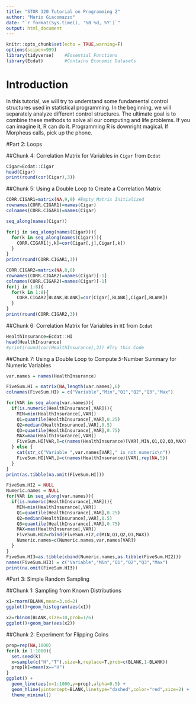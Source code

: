 ```yaml
---
title: "STOR 320 Tutorial on Programming 2"
author: "Mario Giacomazzo"
date: "`r format(Sys.time(), '%B %d, %Y')`"
output: html_document
---
```


```r
knitr::opts_chunk$set(echo = TRUE,warning=F)
options(scipen=999)
library(tidyverse)    #Essential Functions
library(Ecdat)        #Contains Economic Datasets
```

# Introduction

In this tutorial, we will try to understand some fundamental control structures used in statistical programming. In the beginning, we will separately analyze different control structures. The ultimate goal is to combine these methods to solve all our computing and life problems. If you can imagine it, R can do it. Programming R is downright magical. If Morpheus calls, pick up the phone.

#Part 2: Loops

##Chunk 4: Correlation Matrix for Variables in `Cigar` from `Ecdat`
```r
Cigar=Ecdat::Cigar
head(Cigar)
print(round(cor(Cigar),3))
```

##Chunk 5: Using a Double Loop to Create a Correlation Matrix
```r
CORR.CIGAR1=matrix(NA,9,9) #Empty Matrix Initialized
rownames(CORR.CIGAR1)=names(Cigar)
colnames(CORR.CIGAR1)=names(Cigar)

seq_along(names(Cigar))

for(j in seq_along(names(Cigar))){
  for(k in seq_along(names(Cigar))){
    CORR.CIGAR1[j,k]=cor(Cigar[,j],Cigar[,k])
  }
}
print(round(CORR.CIGAR1,3))

CORR.CIGAR2=matrix(NA,8,8)
rownames(CORR.CIGAR2)=names(Cigar)[-1]
colnames(CORR.CIGAR2)=names(Cigar)[-1]
for(j in 1:8){
  for(k in 1:8){
    CORR.CIGAR2[BLANK,BLANK]=cor(Cigar[,BLANK],Cigar[,BLANK])
  }
}
print(round(CORR.CIGAR2,3))

```

##Chunk 6: Correlation Matrix for Variables in `HI` from `Ecdat`
```r
HealthInsurance=Ecdat::HI
head(HealthInsurance)
#print(round(cor(HealthInsurance),3)) #Try this Code
```

##Chunk 7: Using a Double Loop to Compute *5*-Number Summary for Numeric Variables
```r
var.names = names(HealthInsurance)

FiveSum.HI = matrix(NA,length(var.names),6)
colnames(FiveSum.HI) = c("Variable","Min","Q1","Q2","Q3","Max")

for(VAR in seq_along(var.names)){
  if(is.numeric(HealthInsurance[,VAR])){
    MIN=min(HealthInsurance[,VAR])
    Q1=quantile(HealthInsurance[,VAR],0.25)
    Q2=median(HealthInsurance[,VAR],0.5)
    Q3=quantile(HealthInsurance[,VAR],0.75)
    MAX=max(HealthInsurance[,VAR])
    FiveSum.HI[VAR,]=c(names(HealthInsurance)[VAR],MIN,Q1,Q2,Q3,MAX)
  } else {
    cat(str_c("Variable ",var.names[VAR]," is not numeric\n"))
    FiveSum.HI[VAR,]=c(names(HealthInsurance)[VAR],rep(NA,5))
  }
}
print(as.tibble(na.omit(FiveSum.HI)))

FiveSum.HI2 = NULL
Numeric.names = NULL
for(VAR in seq_along(var.names)){
  if(is.numeric(HealthInsurance[,VAR])){
    MIN=min(HealthInsurance[,VAR])
    Q1=quantile(HealthInsurance[,VAR],0.25)
    Q2=median(HealthInsurance[,VAR],0.5)
    Q3=quantile(HealthInsurance[,VAR],0.75)
    MAX=max(HealthInsurance[,VAR])
    FiveSum.HI2=rbind(FiveSum.HI2,c(MIN,Q1,Q2,Q3,MAX))
    Numeric.names=c(Numeric.names,var.names[VAR])
  } 
}
FiveSum.HI3=as.tibble(cbind(Numeric.names,as.tibble(FiveSum.HI2)))
names(FiveSum.HI3) = c("Variable","Min","Q1","Q2","Q3","Max")
print(na.omit(FiveSum.HI3))
```

#Part 3: Simple Random Sampling

##Chunk 1: Sampling from Known Distributions
```r
x1=rnorm(BLANK,mean=3,sd=2)
ggplot()+geom_histogram(aes(x1))

x2=rbinom(BLANK,size=10,prob=1/6)
ggplot()+geom_bar(aes(x2))
```

##Chunk 2: Experiment for Flipping Coins 
```r
prop=rep(NA,1000)
for(k in 1:1000){
  set.seed(k)
  x=sample(c("H","T"),size=k,replace=T,prob=c(BLANK,1-BLANK))
  prop[k]=mean(x=="H")
}
ggplot() + 
  geom_line(aes(x=1:1000,y=prop),alpha=0.5) + 
  geom_hline(yintercept=BLANK,linetype="dashed",color="red",size=2) +
  theme_minimal()
```



